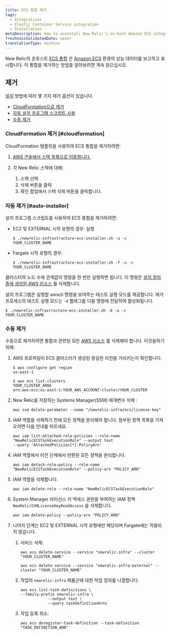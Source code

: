 ```yaml
---
title: ECS 통합 제거
tags:
  - Integrations
  - Elastic Container Service integration
  - Installation
metaDescription: How to uninstall New Relic's on-host Amazon ECS integration.
freshnessValidatedDate: never
translationType: machine
---
```


New Relic의 온호스트 [ECS 통합](/docs/introduction-amazon-ecs-integration) 은 [Amazon ECS](https://docs.aws.amazon.com/ecs/index.html) 환경의 성능 데이터를 보고하고 표시합니다. 이 통합을 제거하는 방법을 알아보려면 계속 읽으십시오.

## 제거

[설치](/docs/install-ecs-integration#install-ec2) 방법에 따라 몇 가지 제거 옵션이 있습니다.

* [CloudFormation으로 제거](#cloudformation)
* [자동 설치 프로그램 스크립트 사용](#auto-installer)
* [수동 제거](#manual-uninstall)

### CloudFormation 제거 [#cloudformation]

CloudFormation 템플릿을 사용하여 ECS 통합을 제거하려면:

1. [AWS 콘솔에서 스택 목록으로 이동합니다.](https://console.aws.amazon.com/cloudformation/home?#/stacks?filteringText=&filteringStatus=active&viewNested=true&hideStacks=false)

2. 각 New Relic 스택에 대해:

   1. 스택 선택
   2. 삭제 버튼을 클릭
   3. 확인 팝업에서 스택 삭제 버튼을 클릭합니다.

### 자동 제거 [#auto-installer]

설치 프로그램 스크립트를 사용하여 ECS 통합을 제거하려면:

* EC2 및 EXTERNAL 시작 유형의 경우: 실행

  ```
  $ ./newrelic-infrastructure-ecs-installer.sh -u -c YOUR_CLUSTER_NAME
  ```

* Fargate 시작 유형의 경우:

  ```
  $ ./newrelic-infrastructure-ecs-installer.sh -f -u -c YOUR_CLUSTER_NAME
  ```

클러스터의 노드 수에 관계없이 명령을 한 번만 실행하면 됩니다. 이 명령은 [설치 절차 중에 생성된 AWS 리소스](/docs/install-ecs-integration#aws-resources) 를 삭제합니다.

설치 프로그램은 실행할 awscli 명령을 보여주는 테스트 실행 모드를 제공합니다. 제거 프로세스의 테스트 실행 모드는 `-d` 플래그를 다음 명령에 전달하여 활성화됩니다.

```
$ ./newrelic-infrastructure-ecs-installer.sh -d -u -c YOUR_CLUSTER_NAME
```

### 수동 제거

수동으로 제거하려면 통합과 관련된 모든 [AWS 리소스](/docs/install-ecs-integration#aws-resources) 를 삭제해야 합니다. 이것을하기 위해:

1. AWS 프로파일이 ECS 클러스터가 생성된 동일한 리전을 가리키는지 확인합니다.

   ```
   $ aws configure get region
   us-east-1

   $ aws ecs list-clusters
   YOUR_CLUSTER_ARNS	
   arn:aws:ecs:us-east-1:YOUR_AWS_ACCOUNT:cluster/YOUR_CLUSTER
   ```

2. New Relic을 저장하는 Systems Manager(SSM) 매개변수 삭제 <InlinePopover type="licenseKey"/>:

   ```
   aws ssm delete-parameter --name "/newrelic-infra/ecs/license-key"
   ```

3. IAM 역할을 삭제하기 전에 모든 정책을 분리해야 합니다. 첨부된 정책 목록을 가져오려면 다음 안내를 따르세요.

   ```
   aws iam list-attached-role-policies --role-name "NewRelicECSTaskExecutionRole" --output text
   --query 'AttachedPolicies[*].PolicyArn'
   ```

4. IAM 역할에서 이전 단계에서 반환된 모든 정책을 분리합니다.

   ```
   aws iam detach-role-policy --role-name "NewRelicECSTaskExecutionRole" --policy-arn "POLICY_ARN"
   ```

5. IAM 역할을 삭제합니다.

   ```
   aws iam delete-role --role-name "NewRelicECSTaskExecutionRole"
   ```

6. System Manager 라이선스 키 액세스 권한을 부여하는 IAM 정책 `NewRelicSSMLicenseKeyReadAccess` 을 삭제합니다.

   ```
   aws iam delete-policy --policy-arn "POLICY_ARN"
   ```

7. 나머지 단계는 EC2 및 EXTERNAL 시작 유형에만 해당되며 Fargate에는 적용되지 않습니다.

   1. 서비스 삭제:

      ```
      aws ecs delete-service --service "newrelic-infra" --cluster "YOUR_CLUSTER_NAME"
      ```

      ```
      aws ecs delete-service --service "newrelic-infra-external" --cluster "YOUR_CLUSTER_NAME"
      ```

   2. 작업의 `newrelic-infra` 제품군에 대한 작업 정의를 나열합니다.

      ```
      aws ecs list-task-definitions \
      --family-prefix newrelic-infra \
                  --output text \
                  --query taskDefinitionArns
      ```

   3. 작업 등록 취소:

      ```
      aws ecs deregister-task-definition --task-definition "TASK_DEFINITION_ARN"
      ```
